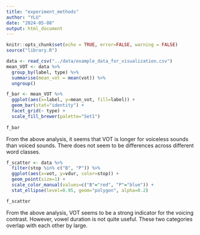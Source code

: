 ```yaml
---
title: "experiment_methods"
author: "YLU"
date: "2024-05-08"
output: html_document
---
```


```r
knitr::opts_chunk$set(echo = TRUE, error=FALSE, warning = FALSE)
source("library.R")
```

```r
data <- read_csv("../data/example_data_for_visualization.csv")
mean_VOT <- data %>% 
  group_by(label, type) %>% 
  summarise(mean_vot = mean(vot)) %>% 
  ungroup()

f_bar <- mean_VOT %>% 
  ggplot(aes(x=label, y=mean_vot, fill=label)) +
  geom_bar(stat="identity") +
  facet_grid(~ type) +
  scale_fill_brewer(palette="Set1")
  
f_bar
```
From the above analysis, it seems that VOT is longer for voiceless sounds than voiced sounds. There does not seem to be differences across different word classes.

```r
f_scatter <- data %>% 
  filter(stop %in% c("B", "P")) %>% 
  ggplot(aes(x=vot, y=vdur, color=stop)) +
  geom_point(size=1) +
  scale_color_manual(values=c("B"="red", "P"="blue")) +
  stat_ellipse(level=0.95, geom="polygon", alpha=0.2)

f_scatter
```
From the above analysis, VOT seems to be a strong indicator for the voicing contrast. However, vowel duration is not quite useful. These two categories overlap with each other by large.



